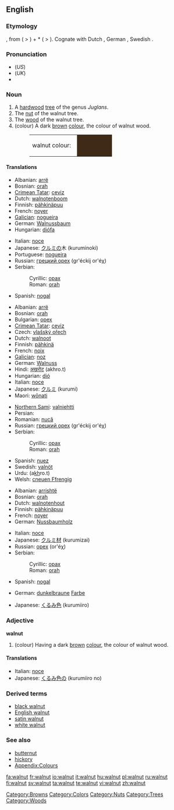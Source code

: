 {{wikipedia}}
{{wikibooks|Cookbook:Walnut|Walnut}}
==English==

===Etymology===
{{OE.}} {{term|walhhnutu}}, from {{proto|Germanic|walhoz|Celt, Roman, foreigner}} ( > {{term|Welsh}}) + *{{term||hnut-}} ( > {{term|nut}}).  Cognate with Dutch {{term|walnoot}}, German {{term|Walnuss}}, Swedish {{term|valnöt}}.

===Pronunciation===
* (''US'') {{IPA|/ˈwɑlnət/}}
* (''UK'') {{IPA|/ˈwɔ:lnʌt/}}
* {{audio|en-us-walnut.ogg|Audio (US)}}

===Noun===
{{en-noun}}

# A [[hardwood]] [[tree]] of the genus ''Juglans''.
# The [[nut]] of the walnut tree.
# The [[wood]] of the walnut tree.
# (colour) A dark [[brown]] [[colour]], the colour of walnut wood.
#: <table><tr><td>walnut colour: &nbsp;</td><td bgcolor="#3E2A16" width="80">&nbsp; </td></tr></table>

====Translations====
{{trans-top|tree}}
* Albanian: [[arrë]]
* Bosnian: [[orah#Bosnian|orah]] {{m}}
* [[Crimean Tatar]]: [[ceviz]]
* Dutch: [[walnotenboom]] {{m}}
* Finnish: [[pähkinäpuu]]
* French: [[noyer]] {{m}}
* [[Galician]]: [[nogueira]] {{f}}
* German: [[Walnussbaum]] {{m}}
* Hungarian: [[diófa]]
{{trans-mid}}
* Italian: [[noce]] {{m}}
* Japanese: [[クルミ]]の木 (kuruminoki)
* Portuguese: [[nogueira]] {{f}}
* Russian: [[грецкий орех]] (gr'éckij or'éχ) {{m}}
* Serbian:
*: Cyrillic: [[орах#Serbian|орах]] {{m}}
*: Roman: [[orah#Serbian|orah]] {{m}}
* Spanish: [[nogal]] {{m}}
{{trans-bottom}}

{{trans-top|nut}}
* Albanian: [[arrë]]
* Bosnian: [[orah#Bosnian|orah]] {{m}}
* Bulgarian: [[орех]] {{m}}
* [[Crimean Tatar]]: [[ceviz]]
* Czech: [[vlašský ořech]] {{m}}
* Dutch: [[walnoot]] {{m}}
* Finnish: [[pähkinä]]
* French: [[noix]] {{f}}
* [[Galician]]: [[noz]] {{f}}
* German: [[Walnuss]] {{f}}
* Hindi: [[अखरोट]] (akhro.t) {{m}}
* Hungarian: [[dió]]
* Italian: [[noce]] {{f}}
* Japanese: [[クルミ]] (kurumi)
* Maori: [[wōnati]]
{{trans-mid}}
* [[Northern Sami]]: [[valniehtti]]
* Persian: {{fa-Arab|[[گردو]]}}
* Romanian: [[nucă]] {{f}}
* Russian: [[грецкий орех]] (gr'éckij or'éχ) {{m}}
* Serbian:
*: Cyrillic: [[орах#Serbian|орах]] {{m}}
*: Roman: [[orah#Serbian|orah]] {{m}}
* Spanish: [[nuez]] {{f}}
* Swedish: [[valnöt]] {{c}}
* Urdu: {{ur-Arab|[[اخروٹ]]}} (a<u>kh</u>ro.t) {{m}}
* Welsh: [[cneuen Ffrengig]] {{f}}
{{trans-bottom}}

{{trans-top|wood}}
* Albanian: [[arrishtë]]
* Bosnian: [[orah#Bosnian|orah]] {{m}}
* Dutch: [[walnotenhout]] {{n}}
* Finnish: [[pähkinäpuu]]
* French: [[noyer]] {{m}}
* German: [[Nussbaumholz]] {{n}}
{{trans-mid}}
* Italian: [[noce]] {{m}}
* Japanese: [[クルミ]][[材]] (kurumizai)
* Russian: [[орех]] (or'éχ) {{m}}
* Serbian:
*: Cyrillic: [[орах#Serbian|орах]] {{m}}
*: Roman: [[orah#Serbian|orah]] {{m}}
* Spanish: [[nogal]] {{m}}
{{trans-bottom}}

{{trans-top|colour}}
* German: [[dunkelbraun]]e [[Farbe]] {{f}}
{{trans-mid}}
* Japanese: [[くるみ]][[色]] (kurumiiro)
{{trans-bottom}}

===Adjective===
'''walnut'''

# (colour) Having a dark [[brown]] [[colour]], the colour of walnut wood.

====Translations====
{{trans-top|colour}}
* Italian: [[noce]]
* Japanese: [[くるみ]][[色]]の (kurumiiro no)
{{trans-mid}}
{{trans-bottom}}

===Derived terms===
* [[black walnut]]
* [[English walnut]]
* [[satin walnut]]
* [[white walnut]]

===See also===
* [[butternut]]
* [[hickory]]
* [[Wiktionary_Appendix:Colours|Appendix:Colours]]

[[Category:Browns]]
[[Category:Colors]]
[[Category:Nuts]]
[[Category:Trees]]
[[Category:Woods]]

[[fa:walnut]]
[[fr:walnut]]
[[io:walnut]]
[[it:walnut]]
[[hu:walnut]]
[[pl:walnut]]
[[ru:walnut]]
[[fi:walnut]]
[[sv:walnut]]
[[ta:walnut]]
[[te:walnut]]
[[vi:walnut]]
[[zh:walnut]]